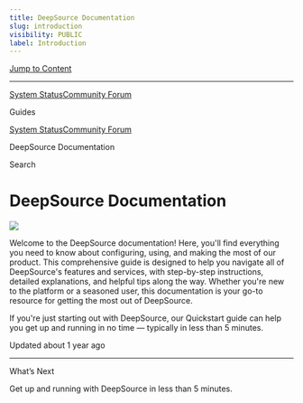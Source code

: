```yaml
---
title: DeepSource Documentation
slug: introduction
visibility: PUBLIC
label: Introduction
---
```


[Jump to Content](#content)

---

[System Status](https://deepsourcestatus.com/)[Community Forum](https://discuss.deepsource.com/)

Guides

[System Status](https://deepsourcestatus.com/)[Community Forum](https://discuss.deepsource.com/)

DeepSource Documentation

Search

# DeepSource Documentation

![](https://files.readme.io/82758ce-small-DeepSource_Documentation_Header_Banner_2000x500.png)

Welcome to the DeepSource documentation! Here, you'll find everything you need to know about configuring, using, and making the most of our product. This comprehensive guide is designed to help you navigate all of DeepSource's features and services, with step-by-step instructions, detailed explanations, and helpful tips along the way. Whether you're new to the platform or a seasoned user, this documentation is your go-to resource for getting the most out of DeepSource.

If you're just starting out with DeepSource, our Quickstart guide can help you get up and running in no time — typically in less than 5 minutes.

Updated about 1 year ago

---

What’s Next

Get up and running with DeepSource in less than 5 minutes.
